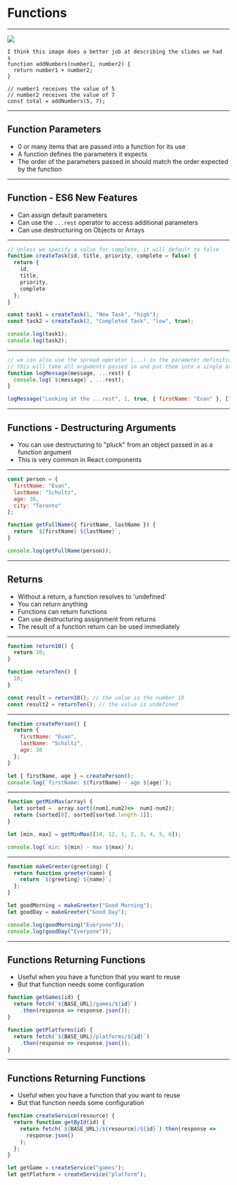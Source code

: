 
# Functions

---

<Image src="./images/functions-visualized.jpg" size="85vw" />

```notes
I think this image does a better job at describing the slides we had
s
function addNumbers(number1, number2) {
  return number1 + number2;
}

// number1 receives the value of 5
// number2 receives the value of 7
const total = addNumbers(5, 7);
```

---

## Function Parameters

- 0 or many items that are passed into a function for its use
- A function defines the parameters it expects
- The order of the parameters passed in should match the order expected by the function

---

## Function - ES6 New Features

- Can assign default parameters
- Can use the `...rest` operator to access additional parameters
- Can use destructuring on Objects or Arrays

---


```javascript
// Unless we specify a value for complete, it will default to false
function createTask(id, title, priority, complete = false) {
  return {
    id,
    title,
    priority,
    complete
  };
}

const task1 = createTask(1, "New Task", "high");
const task2 = createTask(2, "Completed Task", "low", true);

console.log(task1);
console.log(task2);
```

---


```javascript
// we can also use the spread operator (...) in the parameter definition
// this will take all arguments passed in and put them into a single array
function logMessage(message, ...rest) {
  console.log(`${message}`, ...rest);
}

logMessage("Looking at the ...rest", 1, true, { firstName: "Evan" }, [1, 2]);
```

---

## Functions - Destructuring Arguments

- You can use destructuring to "pluck" from an object passed in as a function argument
- This is very common in React components

---


```javascript Functions - Destructuring Arguments
const person = {
  firstName: "Evan",
  lastName: "Schultz",
  age: 36,
  city: "Toronto"
};

function getFullName({ firstName, lastName }) {
  return `${firstName} ${lastName}`;
}

console.log(getFullName(person));
```

---

## Returns

- Without a return, a function resolves to 'undefined'
- You can return anything
- Functions can return functions
- Can use destructuring assignment from returns
- The result of a function return can be used immediately

---


```javascript
function return10() {
  return 10;
}

function returnTen() {
  10;
}

const result = return10(); // the value is the number 10
const result2 = returnTen(); // the value is undefined
```

---


```javascript Returns - Object Destructuring Assignment
function createPerson() {
  return {
    firstName: "Evan",
    lastName: "Schultz",
    age: 30
  };
}

let { firstName, age } = createPerson();
console.log(`firstName: ${firstName} - age ${age}`);
```

---


```javascript Returns - Array Destructuring Assignment
function getMinMax(array) {
  let sorted =  array.sort((num1,num2)=>  num1-num2);
  return [sorted[0], sorted[sorted.length-1]];
}

let [min, max] = getMinMax([10, 12, 1, 2, 3, 4, 5, 6]);

console.log(`min: ${min} - max ${max}`);
```

---


```javascript Returns - Returning Functions
function makeGreeter(greeting) {
  return function greeter(name) {
    return `${greeting} ${name}`;
  };
}

let goodMorning = makeGreeter("Good Morning");
let goodDay = makeGreeter("Good Day");

console.log(goodMorning("Everyone"));
console.log(goodDay("Everyone"));
```

---

## Functions Returning Functions

- Useful when you have a function that you want to reuse
- But that function needs some configuration

```javascript
function getGames(id) {
  return fetch(`${BASE_URL}/games/${id}`)
    .then(response => response.json());
}

function getPlatforms(id) {
  return fetch(`${BASE_URL}/platforms/${id}`)
    .then(response => response.json());
}
```

---

## Functions Returning Functions

- Useful when you have a function that you want to reuse
- But that function needs some configuration

```javascript
function createService(resource) {
  return function getById(id) {
    return fetch(`${BASE_URL}/${resource}/${id}`).then(response =>
      response.json()
    );
  };
}

let getGame = createService("games");
let getPlatform = createService("platform");
```
